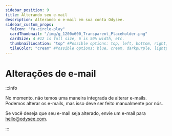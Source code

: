---
sidebar_position: 9
title: Alterando seu e-mail
description: Alterando o e-mail em sua conta Odysee.
sidebar_custom_props:
  faIcon: "fa-circle-play"
  cardThumbnail: "/img/g_1200x600_Transparent_Placeholder.png"
  cardSize: 4 #12 is full size, 6 is 50% width, etc.
  thumbnailLocation: "top" #Possible options: top, left, bottom, right, none
  tileColor: "cream" #Possible options: blue, cream, darkpurple, lightpurple, mauve, orange, pink, none
---

# Alterações de e-mail

:::info

No momento, não temos uma maneira integrada de alterar e-mails. Podemos alterar os e-mails, mas isso deve ser feito manualmente por nós.

Se você deseja que seu e-mail seja alterado, envie um e-mail para hello@odysee.com.

:::